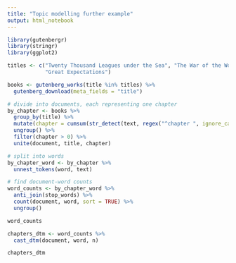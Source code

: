 ```yaml
---
title: "Topic modelling further example"
output: html_notebook
---
```


```r
library(gutenbergr)
library(stringr)
library(ggplot2)
```


```r
titles <- c("Twenty Thousand Leagues under the Sea", "The War of the Worlds",
            "Great Expectations")

books <- gutenberg_works(title %in% titles) %>%
  gutenberg_download(meta_fields = "title")
```

```r
# divide into documents, each representing one chapter
by_chapter <- books %>%
  group_by(title) %>%
  mutate(chapter = cumsum(str_detect(text, regex("^chapter ", ignore_case = TRUE)))) %>%
  ungroup() %>%
  filter(chapter > 0) %>%
  unite(document, title, chapter)

# split into words
by_chapter_word <- by_chapter %>%
  unnest_tokens(word, text)

# find document-word counts
word_counts <- by_chapter_word %>%
  anti_join(stop_words) %>%
  count(document, word, sort = TRUE) %>%
  ungroup()

word_counts
```

```r
chapters_dtm <- word_counts %>%
  cast_dtm(document, word, n)

chapters_dtm
```
